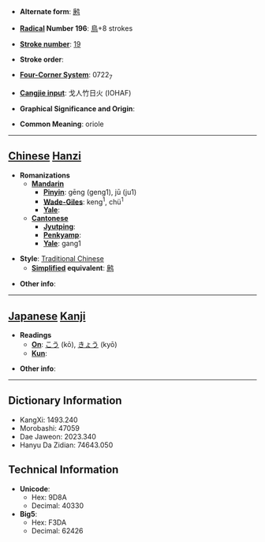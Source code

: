 * '''Alternate form''': [[鹒]]

* '''[[Wiktionary:Chinese radical index| Radical]] Number 196''': [[Wiktionary:Chinese radical index 鳥|鳥]]+8 strokes

* '''[[Wiktionary:Chinese total strokes index|Stroke number]]''': [[Wiktionary:Chinese total strokes index 19|19]]

* '''Stroke order''': 

* '''[[Wiktionary:Chinese four corner index|Four-Corner System]]''': 0722<sub>7</sub>

* '''[[Wiktionary:Chinese Cangjie index|Cangjie input]]''': 戈人竹日火 (IOHAF)

* '''Graphical Significance and Origin''': 

* '''Common Meaning''': oriole

----

== [[Chinese]] [[Hanzi]] ==

* '''Romanizations'''
** '''[[Mandarin]]'''
*** '''[[Pinyin]]''': gēng (geng1), jū (ju1)
*** '''[[Wade-Giles]]''': keng<sup>1</sup>, chü<sup>1</sup>
*** '''[[Yale]]''': 
** '''[[Cantonese]]'''
*** '''[[Jyutping]]''':
*** '''[[Penkyamp]]''': 
*** '''[[Yale]]''': gang1

* '''Style''': [[Traditional Chinese]] 
** '''[[Simplified Chinese|Simplified]] equivalent''': [[鹒]]

* '''Other info''': 

----

== [[Japanese]] [[Kanji]] ==

* '''Readings'''
** '''[[On]]''': [[こう]] (kō), [[きょう]] (kyō)
** '''[[Kun]]''': 

* '''Other info''':  

----

== Dictionary Information ==

* KangXi: 1493.240
* Morobashi: 47059
* Dae Jaweon: 2023.340
* Hanyu Da Zidian: 74643.050

== Technical Information ==

* '''Unicode''':
** Hex: 9D8A
** Decimal: 40330
* '''Big5''':
** Hex: F3DA
** Decimal: 62426